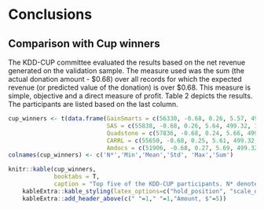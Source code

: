 # Conclusions

## Comparison with Cup winners

The KDD-CUP committee evaluated the results based on the net revenue generated on the validation sample. 
The measure used was the sum (the actual donation amount - \$0.68) over all records for which the expected revenue (or predicted value of the donation) is over $0.68. 
This measure is simple, objective and a direct measure of profit. Table 2 depicts the results. The participants are listed based on the last column.

```r
cup_winners <- t(data.frame(GainSmarts = c(56330, -0.68, 0.26, 5.57, 499.32, 14712),
                            SAS = c(55838, -0.68, 0.26, 5.64, 499.32, 14662),
                            Quadstone = c(57836, -0.68, 0.24, 5.66, 499.32, 13954),
                            CARRL = c(55650, -0.68, 0.25, 5.61, 499.32, 13825),
                            Amdocs = c(51906, -0.68, 0.27, 5.69, 499.32, 13794)))
colnames(cup_winners) <- c('N*','Min','Mean','Std', 'Max','Sum')

knitr::kable(cup_winners,
             booktabs = T,
             caption = "Top five of the KDD-CUP participants. N* denotes the number for which the predicted donation amount is > $0.68. Sum is the total profit, meaning the donation minus $0.68 for each example.") %>%
    kableExtra::kable_styling(latex_options=c("hold_position", "scale_down", full_width=T, position="Center")) %>%
    kableExtra::add_header_above(c(" "=1," "=1,"Amount, $"=5))
    
```
